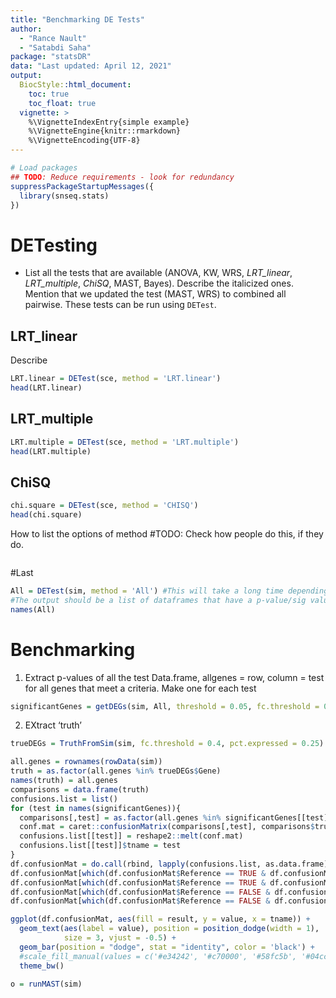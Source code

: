 ```yaml
---
title: "Benchmarking DE Tests"
author: 
  - "Rance Nault"
  - "Satabdi Saha"
package: "statsDR"
data: "Last updated: April 12, 2021"
output: 
  BiocStyle::html_document:
    toc: true
    toc_float: true
  vignette: >
    %\VignetteIndexEntry{simple example}
    %\VignetteEngine{knitr::rmarkdown}
    %\VignetteEncoding{UTF-8}
---
```


```r
# Load packages
## TODO: Reduce requirements - look for redundancy
suppressPackageStartupMessages({
  library(snseq.stats)
})
```
# DETesting

- List all the tests that are available (ANOVA, KW, WRS, _LRT_linear_, _LRT_multiple_, _ChiSQ_, MAST, Bayes). Describe the italicized ones. Mention that we updated the test (MAST, WRS) to combined all pairwise. These tests can be run using `DETest`.

## LRT_linear
Describe
```r
LRT.linear = DETest(sce, method = 'LRT.linear')
head(LRT.linear)
```

## LRT_multiple
```r
LRT.multiple = DETest(sce, method = 'LRT.multiple')
head(LRT.multiple)
```

## ChiSQ
```r
chi.square = DETest(sce, method = 'CHISQ')
head(chi.square)
```

How to list the options of method #TODO: Check how people do this, if they do. 
```r

```


#Last
```r
All = DETest(sim, method = 'All') #This will take a long time depending on the amount of genes.
#The output should be a list of dataframes that have a p-value/sig value
names(All)
```

# Benchmarking
1) Extract p-values of all the test
Data.frame, allgenes = row, column = test for all genes that meet a criteria. Make one for each test 

```r
significantGenes = getDEGs(sim, All, threshold = 0.05, fc.threshold = 0.4, bayes.threshold = 1/10, pct.expressed = 0.25)
```

2) EXtract 'truth'
```r
trueDEGs = TruthFromSim(sim, fc.threshold = 0.4, pct.expressed = 0.25)
```

```r
all.genes = rownames(rowData(sim))
truth = as.factor(all.genes %in% trueDEGs$Gene)
names(truth) = all.genes
comparisons = data.frame(truth)
confusions.list = list()
for (test in names(significantGenes)){
  comparisons[,test] = as.factor(all.genes %in% significantGenes[[test]]$Gene)
  conf.mat = caret::confusionMatrix(comparisons[,test], comparisons$truth)$table
  confusions.list[[test]] = reshape2::melt(conf.mat)
  confusions.list[[test]]$tname = test
}
df.confusionMat = do.call(rbind, lapply(confusions.list, as.data.frame))
df.confusionMat[which(df.confusionMat$Reference == TRUE & df.confusionMat$Prediction == TRUE), 'result'] = 'True Positive'
df.confusionMat[which(df.confusionMat$Reference == TRUE & df.confusionMat$Prediction == FALSE), 'result'] = 'False Negative'
df.confusionMat[which(df.confusionMat$Reference == FALSE & df.confusionMat$Prediction == TRUE), 'result'] = 'False Positive'
df.confusionMat[which(df.confusionMat$Reference == FALSE & df.confusionMat$Prediction == FALSE), 'result'] = 'True Negative'
```

```r
ggplot(df.confusionMat, aes(fill = result, y = value, x = tname)) +
  geom_text(aes(label = value), position = position_dodge(width = 1),
            size = 3, vjust = -0.5) +
  geom_bar(position = "dodge", stat = "identity", color = 'black') + 
  #scale_fill_manual(values = c('#e34242', '#c70000', '#58fc5b', '#04cc08')) +
  theme_bw()
```





```r
o = runMAST(sim)
```




